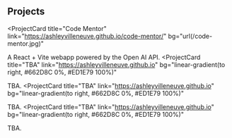## Projects

<ProjectCard
  title="Code Mentor"
  link="https://ashleyvilleneuve.github.io/code-mentor/"
  bg="url(/code-mentor.jpg)"
>
  A React + Vite webapp powered by the Open AI API.
</ProjectCard>
<ProjectCard
  title="TBA"
  link="https://ashleyvilleneuve.github.io"
  bg="linear-gradient(to right, #662D8C 0%, #ED1E79 100%)"
>
  TBA.
</ProjectCard>
<ProjectCard
  title="TBA"
  link="https://ashleyvilleneuve.github.io"
  bg="linear-gradient(to right, #662D8C 0%, #ED1E79 100%)"
>
  TBA.
</ProjectCard>
<ProjectCard
  title="TBA"
  link="https://ashleyvilleneuve.github.io"
  bg="linear-gradient(to right, #662D8C 0%, #ED1E79 100%)"
>
  TBA.
</ProjectCard>
